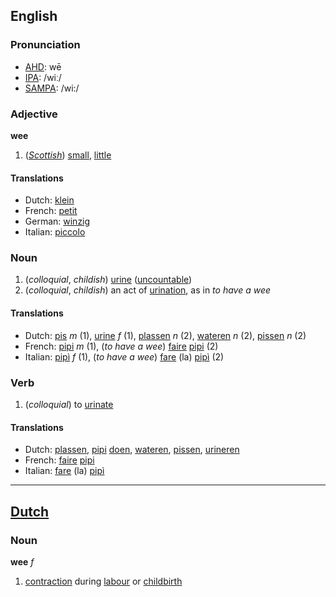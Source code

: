 ==English==
===Pronunciation===
*[[w:AHD|AHD]]: wē
*[[w:IPA|IPA]]: /wiː/
*[[w:SAMPA|SAMPA]]: /wi:/

===Adjective===
'''wee'''

# (''[[Scottish]]'') [[small]], [[little]]

====Translations====
*Dutch: [[klein]]
*French: [[petit]]
*German: [[winzig]]
*Italian: [[piccolo]]

===Noun===
#(''colloquial'', ''childish'') [[urine]] ([[uncountable]])
#(''colloquial'', ''childish'') an act of [[urination]], as in ''to have a wee'' 

====Translations====
*Dutch: [[pis]] ''m'' (1), [[urine]] ''f'' (1), [[plassen]] ''n'' (2), [[wateren]] ''n'' (2), [[pissen]] ''n'' (2)
*French: [[pipi]] ''m'' (1), (''to have a wee'') [[faire]] [[pipi]] (2)
*Italian: [[pipì]] ''f'' (1), (''to have a wee'') [[fare]] (la) [[pipì]] (2)

===Verb===

# (''colloquial'') to [[urinate]]

====Translations====
*Dutch: [[plassen]], [[pipi]] [[doen]], [[wateren]], [[pissen]], [[urineren]]
*French: [[faire]] [[pipi]]
*Italian: [[fare]] (la) [[pipì]]

----

==[[Dutch]]==
===Noun===
'''wee''' ''f''

# [[contraction]] during [[labour]] or [[childbirth]]